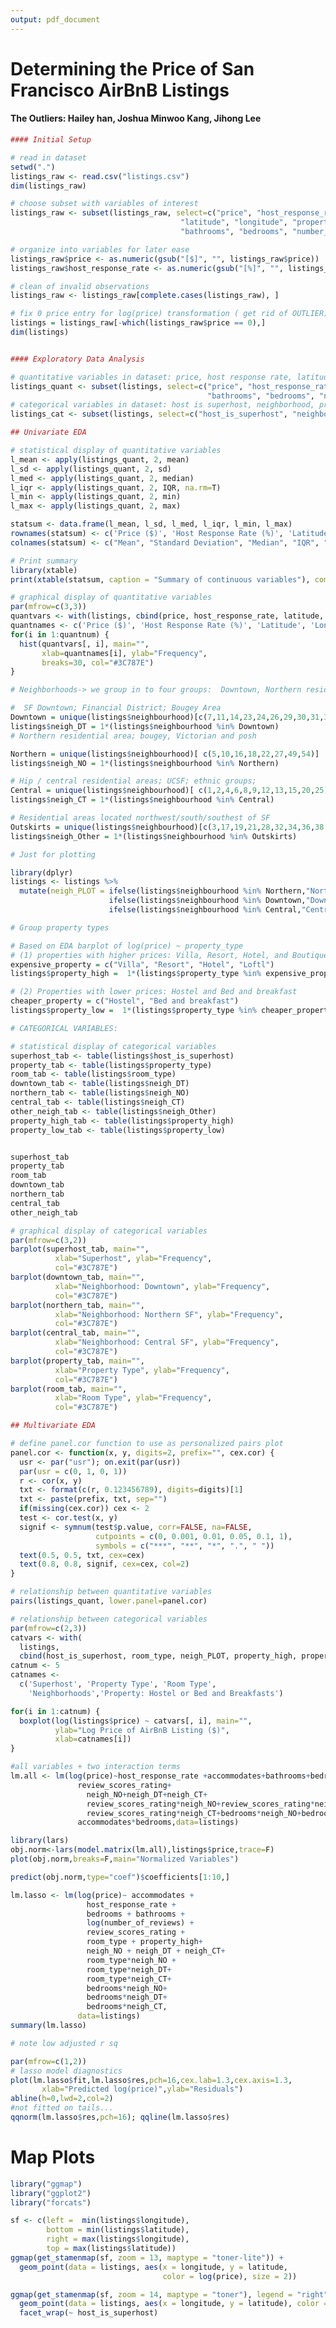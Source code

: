 ```yaml
---
output: pdf_document
---
```


# Determining the Price of San Francisco AirBnB Listings
#### The Outliers: Hailey han, Joshua Minwoo Kang, Jihong Lee

``` r
#### Initial Setup

# read in dataset
setwd(".")
listings_raw <- read.csv("listings.csv")
dim(listings_raw)

# choose subset with variables of interest
listings_raw <- subset(listings_raw, select=c("price", "host_response_rate", "host_is_superhost", "neighbourhood", 
                                      "latitude", "longitude", "property_type", "room_type", "accommodates", 
                                      "bathrooms", "bedrooms", "number_of_reviews", "review_scores_rating"))

# organize into variables for later ease
listings_raw$price <- as.numeric(gsub("[$]", "", listings_raw$price))
listings_raw$host_response_rate <- as.numeric(gsub("[%]", "", listings_raw$host_response_rate))

# clean of invalid observations
listings_raw <- listings_raw[complete.cases(listings_raw), ]

# fix 0 price entry for log(price) transformation ( get rid of OUTLIER)
listings = listings_raw[-which(listings_raw$price == 0),]
dim(listings)


#### Exploratory Data Analysis

# quantitative variables in dataset: price, host response rate, latitude, longitude, accommodates, bathrooms, bedrooms, number of reviews, review_scores_rating
listings_quant <- subset(listings, select=c("price", "host_response_rate", "latitude", "longitude", "accommodates",
                                            "bathrooms", "bedrooms", "number_of_reviews", "review_scores_rating"))
# categorical variables in dataset: host is superhost, neighborhood, property type, room type
listings_cat <- subset(listings, select=c("host_is_superhost", "neighbourhood", "property_type", "room_type"))

## Univariate EDA

# statistical display of quantitative variables
l_mean <- apply(listings_quant, 2, mean)
l_sd <- apply(listings_quant, 2, sd)
l_med <- apply(listings_quant, 2, median)
l_iqr <- apply(listings_quant, 2, IQR, na.rm=T)
l_min <- apply(listings_quant, 2, min)
l_max <- apply(listings_quant, 2, max)

statsum <- data.frame(l_mean, l_sd, l_med, l_iqr, l_min, l_max)
rownames(statsum) <- c('Price ($)', 'Host Response Rate (%)', 'Latitude', 'Longitude', 'Number of People Accommodated', 'Number of Bathrooms', 'Number of Bedrooms', 'Number of Reviews', 'Overall Rating')
colnames(statsum) <- c("Mean", "Standard Deviation", "Median", "IQR", "Minimum", "Maximum")
```

```r
# Print summary
library(xtable)
print(xtable(statsum, caption = "Summary of continuous variables"), comment=FALSE, caption.placement = 'top')
```

``` r
# graphical display of quantitative variables
par(mfrow=c(3,3))
quantvars <- with(listings, cbind(price, host_response_rate, latitude, longitude, accommodates, bathrooms, bedrooms, number_of_reviews, review_scores_rating)); quantnum <- 9
quantnames <- c('Price ($)', 'Host Response Rate (%)', 'Latitude', 'Longitude', 'Number of People Accommodated', 'Number of Bathrooms', 'Number of Bedrooms', 'Number of Reviews', 'Overall Rating')
for(i in 1:quantnum) {
  hist(quantvars[, i], main="",
       xlab=quantnames[i], ylab="Frequency",
       breaks=30, col="#3C787E")
}
```

``` r

# Neighborhoods-> we group in to four groups:  Downtown, Northern residential areas, Central SF and the Outskirts

#  SF Downtown; Financial District; Bougey Area
Downtown = unique(listings$neighbourhood)[c(7,11,14,23,24,26,29,30,31,33,35,37,45,48,52)]
listings$neigh_DT = 1*(listings$neighbourhood %in% Downtown)
# Northern residential area; bougey, Victorian and posh

Northern = unique(listings$neighbourhood)[ c(5,10,16,18,22,27,49,54)]
listings$neigh_NO = 1*(listings$neighbourhood %in% Northern)

# Hip / central residential areas; UCSF; ethnic groups; 
Central = unique(listings$neighbourhood)[ c(1,2,4,6,8,9,12,13,15,20,25)]
listings$neigh_CT = 1*(listings$neighbourhood %in% Central)

# Residential areas located northwest/south/southest of SF
Outskirts = unique(listings$neighbourhood)[c(3,17,19,21,28,32,34,36,38,39,40,41,42,43,44,46,47,50,51,53,55)]
listings$neigh_Other = 1*(listings$neighbourhood %in% Outskirts)

# Just for plotting

library(dplyr)
listings <- listings %>%
  mutate(neigh_PLOT = ifelse(listings$neighbourhood %in% Northern,"Northern",
                      ifelse(listings$neighbourhood %in% Downtown,"Downtown",
                      ifelse(listings$neighbourhood %in% Central,"Central", "Other"))))

```

```r
# Group property types

# Based on EDA barplot of log(price) ~ property_type
# (1) properties with higher prices: Villa, Resort, Hotel, and Boutique Hotel
expensive_property = c("Villa", "Resort", "Hotel", "Loftl")
listings$property_high =  1*(listings$property_type %in% expensive_property)

# (2) Properties with lower prices: Hostel and Bed and breakfast
cheaper_property = c("Hostel", "Bed and breakfast")
listings$property_low =  1*(listings$property_type %in% cheaper_property)
```

``` r
# CATEGORICAL VARIABLES:

# statistical display of categorical variables
superhost_tab <- table(listings$host_is_superhost)
property_tab <- table(listings$property_type)
room_tab <- table(listings$room_type)
downtown_tab <- table(listings$neigh_DT)
northern_tab <- table(listings$neigh_NO)
central_tab <- table(listings$neigh_CT)
other_neigh_tab <- table(listings$neigh_Other)
property_high_tab <- table(listings$property_high)
property_low_tab <- table(listings$property_low)


superhost_tab
property_tab
room_tab
downtown_tab
northern_tab
central_tab
other_neigh_tab
```

``` r
# graphical display of categorical variables
par(mfrow=c(3,2))
barplot(superhost_tab, main="",
          xlab="Superhost", ylab="Frequency",
          col="#3C787E")
barplot(downtown_tab, main="",
          xlab="Neighborhood: Downtown", ylab="Frequency",
          col="#3C787E")
barplot(northern_tab, main="",
          xlab="Neighborhood: Northern SF", ylab="Frequency",
          col="#3C787E")
barplot(central_tab, main="",
          xlab="Neighborhood: Central SF", ylab="Frequency",
          col="#3C787E")
barplot(property_tab, main="",
          xlab="Property Type", ylab="Frequency",
          col="#3C787E")
barplot(room_tab, main="",
          xlab="Room Type", ylab="Frequency",
          col="#3C787E")
```

``` r
## Multivariate EDA

# define panel.cor function to use as personalized pairs plot
panel.cor <- function(x, y, digits=2, prefix="", cex.cor) {
  usr <- par("usr"); on.exit(par(usr))
  par(usr = c(0, 1, 0, 1))
  r <- cor(x, y)
  txt <- format(c(r, 0.123456789), digits=digits)[1]
  txt <- paste(prefix, txt, sep="")
  if(missing(cex.cor)) cex <- 2
  test <- cor.test(x, y)
  signif <- symnum(test$p.value, corr=FALSE, na=FALSE,
                   cutpoints = c(0, 0.001, 0.01, 0.05, 0.1, 1),
                   symbols = c("***", "**", "*", ".", " "))
  text(0.5, 0.5, txt, cex=cex)
  text(0.8, 0.8, signif, cex=cex, col=2)
}

# relationship between quantitative variables
pairs(listings_quant, lower.panel=panel.cor)
```

``` r
# relationship between categorical variables
par(mfrow=c(2,3))
catvars <- with(
  listings, 
  cbind(host_is_superhost, room_type, neigh_PLOT, property_high, property_low));
catnum <- 5
catnames <- 
  c('Superhost', 'Property Type', 'Room Type', 
    'Neighborhoods','Property: Hostel or Bed and Breakfasts')

for(i in 1:catnum) {
  boxplot(log(listings$price) ~ catvars[, i], main="",
          ylab="Log Price of AirBnB Listing ($)",
          xlab=catnames[i])
}

```

```r
#all variables + two interaction terms 
lm.all <- lm(log(price)~host_response_rate +accommodates+bathrooms+bedrooms+log(number_of_reviews)+
               review_scores_rating+
                 neigh_NO+neigh_DT+neigh_CT+
                 review_scores_rating*neigh_NO+review_scores_rating*neigh_DT+
                 review_scores_rating*neigh_CT+bedrooms*neigh_NO+bedrooms*neigh_DT+bedrooms*neigh_CT+
               accommodates*bedrooms,data=listings)

library(lars)
obj.norm<-lars(model.matrix(lm.all),listings$price,trace=F)
plot(obj.norm,breaks=F,main="Normalized Variables")
```
```r
predict(obj.norm,type="coef")$coefficients[1:10,]
```

```r
lm.lasso <- lm(log(price)~ accommodates + 
                 host_response_rate + 
                 bedrooms + bathrooms + 
                 log(number_of_reviews) + 
                 review_scores_rating +
                 room_type + property_high+
                 neigh_NO + neigh_DT + neigh_CT+
                 room_type*neigh_NO +
                 room_type*neigh_DT+
                 room_type*neigh_CT+
                 bedrooms*neigh_NO+
                 bedrooms*neigh_DT+
                 bedrooms*neigh_CT,
               data=listings)
summary(lm.lasso)

# note low adjusted r sq
```

```r
par(mfrow=c(1,2))
# lasso model diagnostics
plot(lm.lasso$fit,lm.lasso$res,pch=16,cex.lab=1.3,cex.axis=1.3,
       xlab="Predicted log(price)",ylab="Residuals")
abline(h=0,lwd=2,col=2)
#not fitted on tails...
qqnorm(lm.lasso$res,pch=16); qqline(lm.lasso$res)
```

# Map Plots
```r
library("ggmap")
library("ggplot2")
library("forcats")

sf <- c(left =  min(listings$longitude), 
        bottom = min(listings$latitude), 
        right = max(listings$longitude), 
        top = max(listings$latitude))
ggmap(get_stamenmap(sf, zoom = 13, maptype = "toner-lite")) +
  geom_point(data = listings, aes(x = longitude, y = latitude,
                                  color = log(price), size = 2))
```

```r
ggmap(get_stamenmap(sf, zoom = 14, maptype = "toner"), legend = "right") +
  geom_point(data = listings, aes(x = longitude, y = latitude), color = "red", size = 2)+
  facet_wrap(~ host_is_superhost)
```
